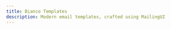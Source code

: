 ```yaml
---
title: Bianco Templates
description: Modern email templates, crafted using MailingUI
---
```



<div className="pt-2">
  <Header
    tag="Premium templates"
    github="MailingUI"
    title="Bianco (Coming soon)"
    description="Take a sneak peak by launching our preview mode below:"
    downloadHref="https://preview.mailingui.com/preview/bianco/auth_2fa"
    preview
  />
</div>
